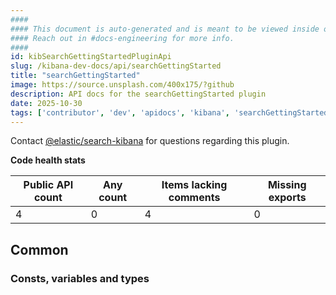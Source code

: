 ```yaml
---
####
#### This document is auto-generated and is meant to be viewed inside our experimental, new docs system.
#### Reach out in #docs-engineering for more info.
####
id: kibSearchGettingStartedPluginApi
slug: /kibana-dev-docs/api/searchGettingStarted
title: "searchGettingStarted"
image: https://source.unsplash.com/400x175/?github
description: API docs for the searchGettingStarted plugin
date: 2025-10-30
tags: ['contributor', 'dev', 'apidocs', 'kibana', 'searchGettingStarted']
---
```




Contact [@elastic/search-kibana](https://github.com/orgs/elastic/teams/search-kibana) for questions regarding this plugin.

**Code health stats**

| Public API count  | Any count | Items lacking comments | Missing exports |
|-------------------|-----------|------------------------|-----------------|
| 4 | 0 | 4 | 0 |

## Common

### Consts, variables and types
<DocDefinitionList data={searchGettingStartedObj.common.misc}/>


